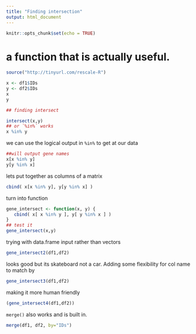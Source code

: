 ---
title: "Finding intersection"
output: html_document
---

```{r setup, include=FALSE}
knitr::opts_chunk$set(echo = TRUE)
```

# a function that is actually useful. 
```{r}
source("http://tinyurl.com/rescale-R")

x <- df1$IDs
y <- df2$IDs
x
y

## finding intersect

intersect(x,y)
## or `%in%` works
x %in% y

```

we can use the logical output in `%in%` to get at our data 
```{r}
##will output gene names
x[x %in% y]
y[y %in% x]
```

lets put together as columns of a matrix

```{r}
cbind( x[x %in% y], y[y %in% x] )
```

turn into function
```{r}
gene_intersect <- function(x, y) { 
   cbind( x[ x %in% y ], y[ y %in% x ] )
}
## test it 
gene_intersect(x,y)
```

trying with data.frame input rather than vectors

```{r}
gene_intersect2(df1,df2)
```

looks good but its skateboard not a car. 
Adding some flexibility for col name to match by 
```{r}
gene_intersect3(df1,df2)
```

making it more human friendly 
```{r}
(gene_intersect4(df1,df2))
```

`merge()` also works and is built in. 
```{r}
merge(df1, df2, by="IDs")
```

